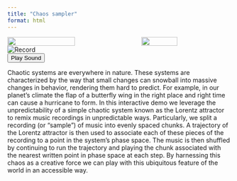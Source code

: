 ```yaml
---
title: "Chaos sampler"
format: html
---
```


```{=html}
<div id="chaosContainer" style="display: flex; justify-content: space-between;">
    <img id="chaos" width=400 src="images/lorentz_explainer.png" style="width: 55%;">
    <img id="trajectory" width=400 src="images/lorentz_trajectory.png" style="width: 40%;">
</div>
<div id="recordContainer">
    <img id="record" src="images/amen-record.png" alt="Record">
</div>
<button id="playButton">Play Sound</button>
<link rel="stylesheet" href="css/chaos_sampler.css">
<script src="js/chaos_sampler.js"></script> 
```

Chaotic systems are everywhere in nature. These systems are characterized by the way that small changes can snowball into massive changes in behavior, rendering them hard to predict. For example, in our planet’s climate the flap of a butterfly wing in the right place and right time can cause a hurricane to form. In this interactive demo we leverage the unpredictability of a simple chaotic system known as the Lorentz attractor to remix music recordings in unpredictable ways. Particularly, we split a recording (or “sample”) of music into evenly spaced chunks. A trajectory of the Lorentz attractor is then used to associate each of these pieces of the recording to a point in the system’s phase space. The music is then shuffled by continuing to run the trajectory and playing the chunk associated with the nearest written point in phase space at each step. By harnessing this chaos as a creative force we can play with this ubiquitous feature of the world in an accessible way.
